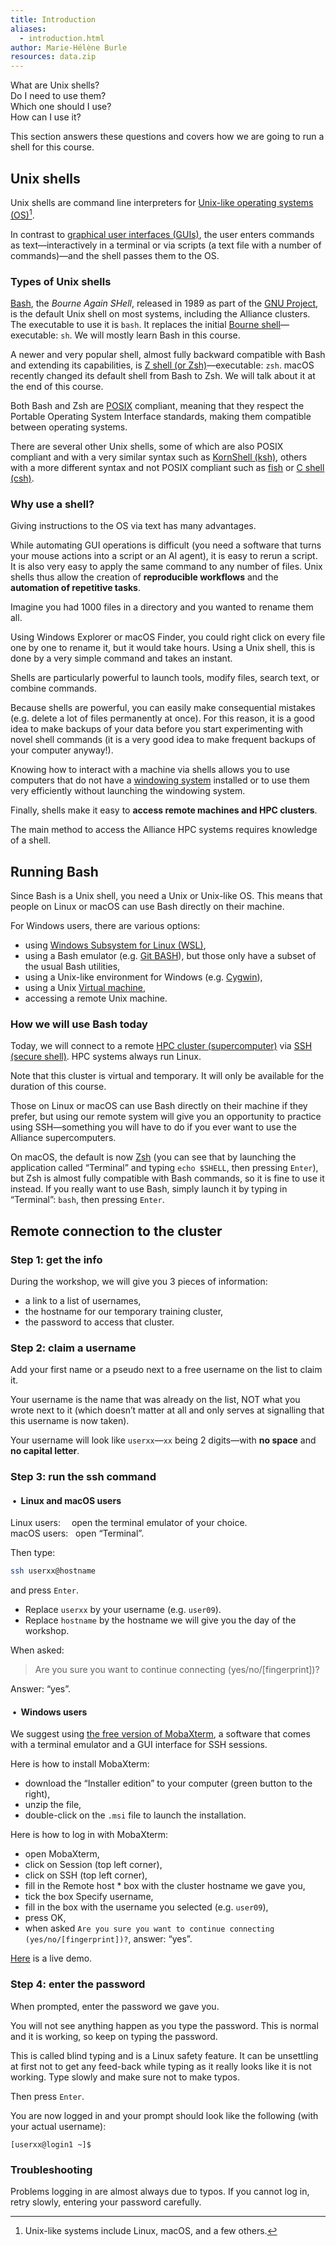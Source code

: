 ```yaml
---
title: Introduction
aliases:
  - introduction.html
author: Marie-Hélène Burle
resources: data.zip
---
```


<!-- Comment necessary to make quarto add data.zip to file so that it can be downloaded -->
<!-- {{< downloadthis data.zip dname="data" label="Download the data" >}} -->

:::{.def}

What are Unix shells? \
Do I need to use them? \
Which one should I use? \
How can I use it?

This section answers these questions and covers how we are going to run a shell for this course.

:::

## Unix shells

Unix shells are command line interpreters for [Unix-like operating systems (OS)](https://en.wikipedia.org/wiki/Unix-like)[^1].

In contrast to [graphical user interfaces (GUIs)](https://en.wikipedia.org/wiki/Graphical_user_interface), the user enters commands as text—interactively in a terminal or via scripts (a text file with a number of commands)—and the shell passes them to the OS.

[^1]: Unix-like systems include Linux, macOS, and a few others.

### Types of Unix shells

[Bash](https://en.wikipedia.org/wiki/Bash_(Unix_shell)), the *Bourne Again SHell*, released in 1989 as part of the [GNU Project](https://en.wikipedia.org/wiki/GNU_Project), is the default Unix shell on most systems, including the Alliance clusters. The executable to use it is `bash`. It replaces the initial [Bourne shell](https://en.wikipedia.org/wiki/Bourne_shell)—executable: `sh`. We will mostly learn Bash in this course.

A newer and very popular shell, almost fully backward compatible with Bash and extending its capabilities, is [Z shell (or Zsh)](https://en.wikipedia.org/wiki/Z_shell)—executable: `zsh`. macOS recently changed its default shell from Bash to Zsh. We will talk about it at the end of this course.

Both Bash and Zsh are [POSIX](https://en.wikipedia.org/wiki/POSIX) compliant, meaning that they respect the Portable Operating System Interface standards, making them compatible between operating systems.

There are several other Unix shells, some of which are also POSIX compliant and with a very similar syntax such as [KornShell (ksh)](https://en.wikipedia.org/wiki/KornShell), others with a more different syntax and not POSIX compliant such as [fish](https://fishshell.com/) or [C shell (csh)](https://en.wikipedia.org/wiki/C_shell).

### Why use a shell?

Giving instructions to the OS via text has many advantages.

While automating GUI operations is difficult (you need a software that turns your mouse actions into a script or an AI agent), it is easy to rerun a script. It is also very easy to apply the same command to any number of files. Unix shells thus allow the creation of **reproducible workflows** and the **automation of repetitive tasks**.

:::{.note}

Imagine you had 1000 files in a directory and you wanted to rename them all.

Using Windows Explorer or macOS Finder, you could right click on every file one by one to rename it, but it would take hours. Using a Unix shell, this is done by a very simple command and takes an instant.

:::

Shells are particularly powerful to launch tools, modify files, search text, or combine commands.

:::{.note}

Because shells are powerful, you can easily make consequential mistakes (e.g. delete a lot of files permanently at once). For this reason, it is a good idea to make backups of your data before you start experimenting with novel shell commands (it is a very good idea to make frequent backups of your computer anyway!).

:::

Knowing how to interact with a machine via shells allows you to use computers that do not have a [windowing system](https://en.wikipedia.org/wiki/Windowing_system) installed or to use them very efficiently without launching the windowing system.

Finally, shells make it easy to **access remote machines and HPC clusters**.

:::{.info}

The main method to access the Alliance HPC systems requires knowledge of a shell.

:::

## Running Bash

Since Bash is a Unix shell, you need a Unix or Unix-like OS. This means that people on Linux or macOS can use Bash directly on their machine.

For Windows users, there are various options:

- using [Windows Subsystem for Linux (WSL)](https://en.wikipedia.org/wiki/Windows_Subsystem_for_Linux),
- using a Bash emulator (e.g. [Git BASH](https://gitforwindows.org/)), but those only have a subset of the usual Bash utilities,
- using a Unix-like environment for Windows (e.g. [Cygwin](https://en.wikipedia.org/wiki/Cygwin)),
- using a Unix [Virtual machine](https://en.wikipedia.org/wiki/Virtual_machine),
- accessing a remote Unix machine.

### How we will use Bash today

Today, we will connect to a remote [HPC cluster (supercomputer)](https://en.wikipedia.org/wiki/High-performance_computing) via [SSH (secure shell)](https://en.wikipedia.org/wiki/Secure_Shell). HPC systems always run Linux.

:::{.note}

Note that this cluster is virtual and temporary. It will only be available for the duration of this course.

:::

Those on Linux or macOS can use Bash directly on their machine if they prefer, but using our remote system will give you an opportunity to practice using SSH—something you will have to do if you ever want to use the Alliance supercomputers.

:::{.note}

On macOS, the default is now [Zsh](https://en.wikipedia.org/wiki/Z_shell) (you can see that by launching the application called "Terminal" and typing `echo $SHELL`, then pressing `Enter`), but Zsh is almost fully compatible with Bash commands, so it is fine to use it instead. If you really want to use Bash, simply launch it by typing in "Terminal": `bash`, then pressing `Enter`.

:::

## Remote connection to the cluster

### Step 1: get the info

During the workshop, we will give you 3 pieces of information:

- a link to a list of usernames,
- the hostname for our temporary training cluster,
- the password to access that cluster.

### Step 2: claim a username

Add your first name or a pseudo next to a free username on the list to claim it.

[Your username is the name that was already on the list, NOT what you wrote next to it]{.emph} (which doesn't matter at all and only serves at signalling that this username is now taken).

Your username will look like `userxx`—`xx` being 2 digits—with **no space** and **no capital letter**.

### Step 3: run the ssh command

#### &nbsp;•&nbsp; Linux and macOS users

Linux users: &ensp;&ensp;open the terminal emulator of your choice.\
macOS users: &nbsp;&nbsp;open "Terminal".

Then type:

```.bash
ssh userxx@hostname
```

and press `Enter`.

:::{.note}

- Replace `userxx` by your username (e.g. `user09`).
- Replace `hostname` by the hostname we will give you the day of the workshop.

:::

When asked:

> Are you sure you want to continue connecting (yes/no/[fingerprint])?

Answer: "yes".

#### &nbsp;•&nbsp; Windows users

We suggest using [the free version of MobaXterm](https://mobaxterm.mobatek.net/download-home-edition.html), a software that comes with a terminal emulator and a GUI interface for SSH sessions.

Here is how to install MobaXterm:

- download the "Installer edition" to your computer (green button to the right),
- unzip the file,
- double-click on the `.msi` file to launch the installation.

Here is how to log in with MobaXterm:

- open MobaXterm,
- click on [Session]{.codelike} (top left corner),
- click on [SSH]{.codelike} (top left corner),
- fill in the [Remote host *]{.codelike} box with the cluster hostname we gave you,
- tick the box [Specify username]{.codelike},
- fill in the box with the username you selected (e.g. `user09`),
- press [OK]{.codelike},
- when asked `Are you sure you want to continue connecting (yes/no/[fingerprint])?`, answer: "yes".

:::{.note}

[Here](https://mobaxterm.mobatek.net/demo.html) is a live demo.

:::

### Step 4: enter the password

When prompted, enter the password we gave you.

[You will not see anything happen as you type the password. This is normal and it is working, so keep on typing the password.]{.emph}

:::{.note}

This is called blind typing and is a Linux safety feature. It can be unsettling at first not to get any feed-back while typing as it really looks like it is not working. Type slowly and make sure not to make typos.

:::

Then press `Enter`.

You are now logged in and your prompt should look like the following (with your actual username):

```
[userxx@login1 ~]$
```

### Troubleshooting

Problems logging in are almost always due to typos. If you cannot log in, retry slowly, entering your password carefully.
